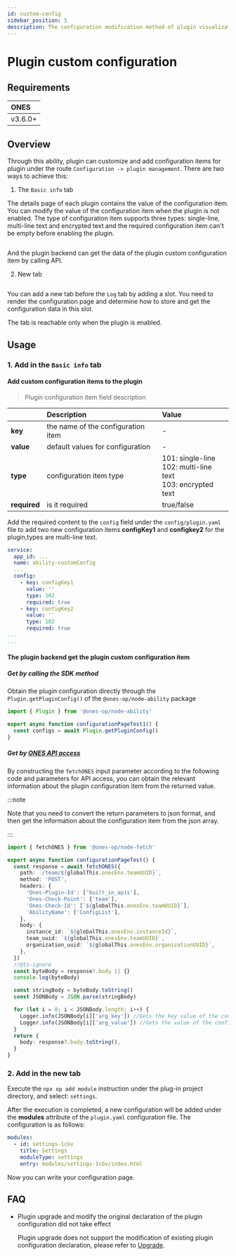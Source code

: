 ```yaml
---
id: custom-config
sidebar_position: 5
description: The configuration modification method of plugin visualization.
---
```



# Plugin custom configuration

## Requirements

| ONES    |
| :------ |
| v3.6.0+ |

## Overview

Through this ability, plugin can customize and add configuration items for plugin under the route `Configuration -> plugin management`. There are two ways to achieve this:

1. The `Basic info` tab

The details page of each plugin contains the value of the configuration item. You can modify the value of the configuration item when the plugin is not enabled.
The type of configuration item supports three types: single-line, multi-line text and encrypted text and the required configuration item can't be empty before enabling the plugin.

<Image img={customConfig1} />

And the plugin backend can get the data of the plugin custom configuration item by calling API.

2. New tab

<Image img={customConfig2} />

You can add a new tab before the `Log` tab by adding a slot. You need to render the configuration page and determine how to store and get the configuration data in this slot.

The tab is reachable only when the plugin is enabled.

## Usage

### 1. Add in the `Basic info` tab

#### Add custom configuration items to the plugin

> Plugin configuration item field description

|              | Description                        | Value                                                             |
| :----------- | :--------------------------------- | :---------------------------------------------------------------- |
| **key**      | the name of the configuration item | -                                                                 |
| **value**    | default values for configuration   | -                                                                 |
| **type**     | configuration item type            | 101: single-line<br/>102: multi-line text<br/>103: encrypted text |
| **required** | is it required                     | true/false                                                        |

Add the required content to the `config` field under the `config/plugin.yaml` file to add two new configuration items **configKey1** and **configkey2** for the plugin,types are multi-line text.

```yaml title="config/plugin.yaml"
service:
  app_id: ...
  name: ability-customConfig
  ...
  config:
    - key: configKey1
      value: ''
      type: 102
      required: true
    - key: configKey2
      value: ''
      type: 102
      required: true
...
...
```

#### The plugin backend get the plugin custom configuration item

##### Get by calling the SDK method

Obtain the plugin configuration directly through the `Plugin.getPluginConfig()` of the `@ones-op/node-ability` package

```typescript
import { Plugin } from '@ones-op/node-ability'

export async function configurationPageTest1() {
  const configs = await Plugin.getPluginConfig()
}
```

##### Get by [ONES API access](../business/ONES-API/ONES-API-access.md)

By constructing the `fetchONES` input parameter according to the following code and parameters for API access, you can obtain the relevant information about the plugin configuration item from the returned value.

:::note

Note that you need to convert the return parameters to json format, and then get the information about the configuration item from the json array.

:::

```typescript
import { fetchONES } from '@ones-op/node-fetch'

export async function configurationPageTest() {
  const response = await fetchONES({
    path: `/team/${globalThis.onesEnv.teamUUID}`,
    method: 'POST',
    headers: {
      'Ones-Plugin-Id': ['built_in_apis'],
      'Ones-Check-Point': ['team'],
      'Ones-Check-Id': [`${globalThis.onesEnv.teamUUID}`],
      'AbilityName': ['ConfigList'],
    },
    body: {
      instance_id: `${globalThis.onesEnv.instanceId}`,
      team_uuid: `${globalThis.onesEnv.teamUUID}`,
      organization_uuid: `${globalThis.onesEnv.organizationUUID}`,
    },
  })
  //@ts-ignore
  const byteBody = response?.body || {}
  console.log(byteBody)

  const stringBody = byteBody.toString()
  const JSONBody = JSON.parse(stringBody)

  for (let i = 0; i < JSONBody.length; i++) {
    Logger.info(JSONBody[i]['arg_key']) //Gets the key value of the configuration item
    Logger.info(JSONBody[i]['arg_value']) //Gets the value of the configuration item
  }
  return {
    body: response?.body.toString(),
  }
}
```

### 2. Add in the new tab

Execute the `npx op add module` instruction under the plug-in project directory, and select: `settings`.

After the execution is completed, a new configuration will be added under the **modules** attribute of the `plugin.yaml` configuration file. The configuration is as follows:

```yaml
modules:
  - id: settings-1cGv
    title: Settings
    moduleType: settings
    entry: modules/settings-1cGv/index.html
```

Now you can write your configuration page.

## FAQ

- Plugin upgrade and modify the original declaration of the plugin configuration did not take effect

  Plugin upgrade does not support the modification of existing plugin configuration declaration, please refer to [Upgrade](../../guide/upgrade#service.config).
